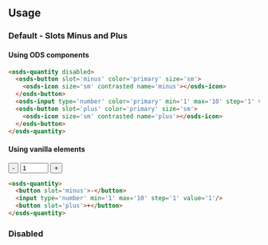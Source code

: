 
<GenericStyle />

## Usage

### Default - Slots Minus and Plus
#### Using ODS components
<osds-quantity>
  <osds-button slot='minus' color='primary' size='sm'>
    <osds-icon size='sm' contrasted name='minus'></osds-icon>
  </osds-button>
  <osds-input type='number' color='primary' min='1' max='10' step='1' value='1'></osds-input>
  <osds-button slot='plus' color='primary' size='sm'>
    <osds-icon size='sm' contrasted name='plus'></osds-icon>
  </osds-button>
</osds-quantity>

```html
<osds-quantity disabled>
  <osds-button slot='minus' color='primary' size='sm'>
    <osds-icon size='sm' contrasted name='minus'></osds-icon>
  </osds-button>
  <osds-input type='number' color='primary' min='1' max='10' step='1' value='1'></osds-input>
  <osds-button slot='plus' color='primary' size='sm'>
    <osds-icon size='sm' contrasted name='plus'></osds-icon>
  </osds-button>
</osds-quantity>
```

#### Using vanilla elements
<osds-quantity>
  <button slot='minus'>-</button>
  <input type='number' min='1' max='10' step='1' value='1'/>
  <button slot='plus'>+</button>
</osds-quantity>

```html
<osds-quantity>
  <button slot='minus'>-</button>
  <input type='number' min='1' max='10' step='1' value='1'/>
  <button slot='plus'>+</button>
</osds-quantity>
```
### Disabled
<DisabledProperty />
